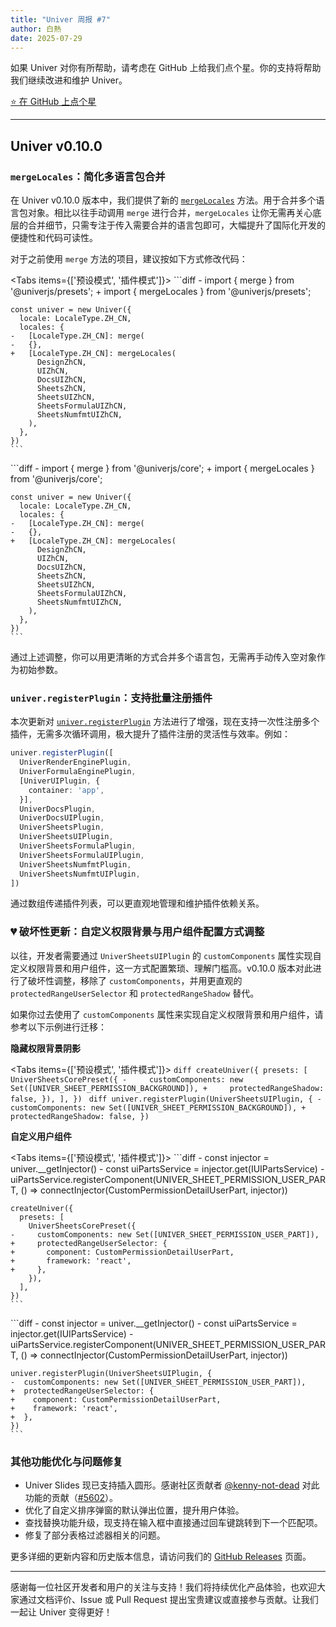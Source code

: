 ```yaml
---
title: "Univer 周报 #7"
author: 白熱
date: 2025-07-29
---
```



如果 Univer 对你有所帮助，请考虑在 GitHub 上给我们点个星。你的支持将帮助我们继续改进和维护 Univer。

<a href="https://github.com/dream-num/univer" target="_blank" rel="noopener noreferrer">
  <RainbowButton variant="outline">⭐️ 在 GitHub 上点个星</RainbowButton>
</a>

---

## Univer v0.10.0

### `mergeLocales`：简化多语言包合并

在 Univer v0.10.0 版本中，我们提供了新的 [`mergeLocales`](/guides/getting-started/i18n#mergeLocales) 方法。用于合并多个语言包对象。相比以往手动调用 `merge` 进行合并，`mergeLocales` 让你无需再关心底层的合并细节，只需专注于传入需要合并的语言包即可，大幅提升了国际化开发的便捷性和代码可读性。

对于之前使用 `merge` 方法的项目，建议按如下方式修改代码：

<Tabs items={['预设模式', '插件模式']}>
  <Tab>
    ```diff
    - import { merge } from '@univerjs/presets';
    + import { mergeLocales } from '@univerjs/presets';

    const univer = new Univer({
      locale: LocaleType.ZH_CN,
      locales: {
    -   [LocaleType.ZH_CN]: merge(
    -   {},
    +   [LocaleType.ZH_CN]: mergeLocales(
          DesignZhCN,
          UIZhCN,
          DocsUIZhCN,
          SheetsZhCN,
          SheetsUIZhCN,
          SheetsFormulaUIZhCN,
          SheetsNumfmtUIZhCN,
        ),
      },
    })
    ```
  </Tab>
  <Tab>
    ```diff
    - import { merge } from '@univerjs/core';
    + import { mergeLocales } from '@univerjs/core';

    const univer = new Univer({
      locale: LocaleType.ZH_CN,
      locales: {
    -   [LocaleType.ZH_CN]: merge(
    -   {},
    +   [LocaleType.ZH_CN]: mergeLocales(
          DesignZhCN,
          UIZhCN,
          DocsUIZhCN,
          SheetsZhCN,
          SheetsUIZhCN,
          SheetsFormulaUIZhCN,
          SheetsNumfmtUIZhCN,
        ),
      },
    })
    ```
  </Tab>
</Tabs>

通过上述调整，你可以用更清晰的方式合并多个语言包，无需再手动传入空对象作为初始参数。

### `univer.registerPlugin`：支持批量注册插件

本次更新对 [`univer.registerPlugin`](/guides/getting-started/installation#registerPlugin) 方法进行了增强，现在支持一次性注册多个插件，无需多次循环调用，极大提升了插件注册的灵活性与效率。例如：

```typescript
univer.registerPlugin([
  UniverRenderEnginePlugin,
  UniverFormulaEnginePlugin,
  [UniverUIPlugin, {
    container: 'app',
  }],
  UniverDocsPlugin,
  UniverDocsUIPlugin,
  UniverSheetsPlugin,
  UniverSheetsUIPlugin,
  UniverSheetsFormulaPlugin,
  UniverSheetsFormulaUIPlugin,
  UniverSheetsNumfmtPlugin,
  UniverSheetsNumfmtUIPlugin,
])
```

通过数组传递插件列表，可以更直观地管理和维护插件依赖关系。

### 💔 破坏性更新：自定义权限背景与用户组件配置方式调整

以往，开发者需要通过 `UniverSheetsUIPlugin` 的 `customComponents` 属性实现自定义权限背景和用户组件，这一方式配置繁琐、理解门槛高。v0.10.0 版本对此进行了破坏性调整，移除了 `customComponents`，并用更直观的 `protectedRangeUserSelector` 和 `protectedRangeShadow` 替代。

如果你过去使用了 `customComponents` 属性来实现自定义权限背景和用户组件，请参考以下示例进行迁移：

**隐藏权限背景阴影**

<Tabs items={['预设模式', '插件模式']}>
  <Tab>
    ```diff
    createUniver({
      presets: [
        UniverSheetsCorePreset({
    -     customComponents: new Set([UNIVER_SHEET_PERMISSION_BACKGROUND]),
    +     protectedRangeShadow: false,
        }),
      ],
    })
    ```
  </Tab>
  <Tab>
    ```diff
    univer.registerPlugin(UniverSheetsUIPlugin, {
    -  customComponents: new Set([UNIVER_SHEET_PERMISSION_BACKGROUND]),
    +  protectedRangeShadow: false,
    })
    ```
  </Tab>
</Tabs>

**自定义用户组件**

<Tabs items={['预设模式', '插件模式']}>
  <Tab>
    ```diff
    - const injector = univer.__getInjector()
    - const uiPartsService = injector.get(IUIPartsService)
    - uiPartsService.registerComponent(UNIVER_SHEET_PERMISSION_USER_PART, () => connectInjector(CustomPermissionDetailUserPart, injector))

    createUniver({
      presets: [
        UniverSheetsCorePreset({
    -     customComponents: new Set([UNIVER_SHEET_PERMISSION_USER_PART]),
    +     protectedRangeUserSelector: {
    +       component: CustomPermissionDetailUserPart,
    +       framework: 'react',
    +     },
        }),
      ],
    })
    ```
  </Tab>
  <Tab>
    ```diff
    - const injector = univer.__getInjector()
    - const uiPartsService = injector.get(IUIPartsService)
    - uiPartsService.registerComponent(UNIVER_SHEET_PERMISSION_USER_PART, () => connectInjector(CustomPermissionDetailUserPart, injector))

    univer.registerPlugin(UniverSheetsUIPlugin, {
    -  customComponents: new Set([UNIVER_SHEET_PERMISSION_USER_PART]),
    +  protectedRangeUserSelector: {
    +    component: CustomPermissionDetailUserPart,
    +    framework: 'react',
    +  },
    })
    ```
  </Tab>
</Tabs>

### 其他功能优化与问题修复

- Univer Slides 现已支持插入圆形。感谢社区贡献者 [@kenny-not-dead](https://github.com/kenny-not-dead) 对此功能的贡献（[#5602](https://github.com/dream-num/univer/pull/5602)）。
- 优化了自定义排序弹窗的默认弹出位置，提升用户体验。
- 查找替换功能升级，现支持在输入框中直接通过回车键跳转到下一个匹配项。
- 修复了部分表格过滤器相关的问题。

更多详细的更新内容和历史版本信息，请访问我们的 [GitHub Releases](https://github.com/dream-num/univer/releases/tag/v0.10.0) 页面。

---

感谢每一位社区开发者和用户的关注与支持！我们将持续优化产品体验，也欢迎大家通过文档评价、Issue 或 Pull Request 提出宝贵建议或直接参与贡献。让我们一起让 Univer 变得更好！
